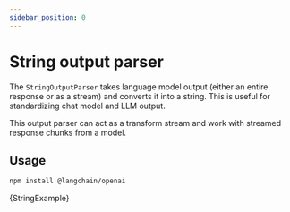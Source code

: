 ```yaml
---
sidebar_position: 0
---
```


# String output parser

The `StringOutputParser` takes language model output (either an entire response or as a stream) and converts
it into a string. This is useful for standardizing chat model and LLM output.

This output parser can act as a transform stream and work with streamed response chunks from a model.

## Usage



<IntegrationInstallTooltip></IntegrationInstallTooltip>

```bash npm2yarn
npm install @langchain/openai
```

<CodeBlock language="typescript">{StringExample}</CodeBlock>
